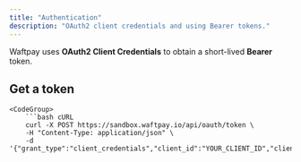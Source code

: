 ```yaml
---
title: "Authentication"
description: "OAuth2 client credentials and using Bearer tokens."
---
```


Waftpay uses **OAuth2 Client Credentials** to obtain a short-lived **Bearer** token.

## Get a token

    <CodeGroup>
        ```bash cURL
        curl -X POST https://sandbox.waftpay.io/api/oauth/token \
        -H "Content-Type: application/json" \
        -d '{"grant_type":"client_credentials","client_id":"YOUR_CLIENT_ID","client_secret":"YOUR_CLIENT_SECRET"}'
